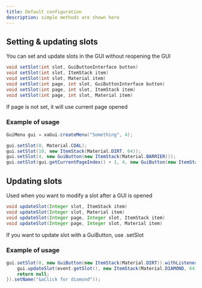 ```yaml
---
title: Default configuration
description: simple methods are shown here
---
```


## Setting & updating slots

You can set and update slots in the GUI without reopening the GUI

```java
void setSlot(int slot, GuiButtonInterface button)
void setSlot(int slot, ItemStack item)
void setSlot(int slot, Material item)
void setSlot(int page, int slot, GuiButtonInterface button)
void setSlot(int page, int slot, ItemStack item)
void setSlot(int page, int slot, Material item)
```
If page is not set, it will use current page opened

### Example of usage

```java
GuiMenu gui = xaGui.createMenu("Something", 4);

gui.setSlot(0, Material.COAL);
gui.setSlot(10, new ItemStack(Material.DIRT, 64));
gui.setSlot(4, new GuiButton(new ItemStack(Material.BARRIER)));
gui.setSlot(gui.getCurrentPageIndex() + 1, 4, new GuiButton(new ItemStack(Material.BARRIER)));
```

## Updating slots

Used when you want to modify a slot after a GUI is opened

```java
void updateSlot(Integer slot, ItemStack item)
void updateSlot(Integer slot, Material item)
void updateSlot(Integer page, Integer slot, ItemStack item)
void updateSlot(Integer page, Integer slot, Material item)
```
If you want to update slot with a GuiButton, use .setSlot

### Example of usage

```java
gui.setSlot(0, new GuiButton(new ItemStack(Material.DIRT)).withListener(event -> {
    gui.updateSlot(event.getSlot(), new ItemStack(Material.DIAMOND, 64));
    return null;
}).setName("&aClick for diamond"));
```